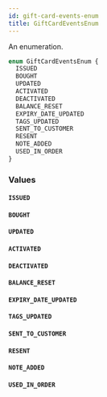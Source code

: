 ```yaml
---
id: gift-card-events-enum
title: GiftCardEventsEnum
---
```



An enumeration.

```graphql
enum GiftCardEventsEnum {
  ISSUED
  BOUGHT
  UPDATED
  ACTIVATED
  DEACTIVATED
  BALANCE_RESET
  EXPIRY_DATE_UPDATED
  TAGS_UPDATED
  SENT_TO_CUSTOMER
  RESENT
  NOTE_ADDED
  USED_IN_ORDER
}
```


### Values

#### `ISSUED` 




#### `BOUGHT` 




#### `UPDATED` 




#### `ACTIVATED` 




#### `DEACTIVATED` 




#### `BALANCE_RESET` 




#### `EXPIRY_DATE_UPDATED` 




#### `TAGS_UPDATED` 




#### `SENT_TO_CUSTOMER` 




#### `RESENT` 




#### `NOTE_ADDED` 




#### `USED_IN_ORDER` 






